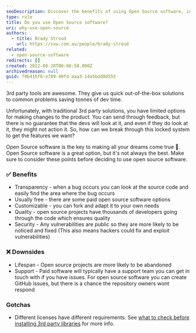 ```yaml
---
seoDescription: Discover the benefits of using Open Source software, including transparency, customization, and quality, while also considering potential downsides such as lifespan and support limitations.
type: rule
title: Do you use Open Source software?
uri: why-use-open-source
authors:
  - title: Brady Stroud
    url: https://ssw.com.au/people/brady-stroud
related:
  - open-source-software
redirects: []
created: 2022-08-28T00:08:58.000Z
archivedreason: null
guid: f0b41bf0-e789-40fd-aaa3-14a5bdd0d555
---
```


3rd party tools are awesome. They give us quick out-of-the-box solutions to common problems saving tonnes of dev time.

Unfortunately, with traditional 3rd party solutions, you have limited options for making changes to the product. You can send through feedback, but there is no guarantee that the devs will look at it, and even if they do look at it, they might not action it. So, how can we break through this locked system to get the features we want?

Open Source software is the key to making all your dreams come true 🤩.
Open Source software is a great option, but it's not always the best. Make sure to consider these points before deciding to use open source software.

<youtubeEmbed url="https://www.youtube.com/embed/k7bQ320vOj0" description="Video: Utilizing Open Source Software with Brady Stroud (3 min)" />

### ✅ Benefits

- Transparency - when a bug occurs you can look at the source code and easily find the area where the bug occurs
- Usually free - there are some paid open source software options
- Customizable - you can fork and adapt it to your own needs
- Quality - open source projects have thousands of developers going through the code which ensures quality
- Security - Any vulnerabilities are public so they are more likely to be noticed and fixed (This also means hackers could fix and exploit vulnerabilities)

### ❌ Downsides

- Lifespan - Open source projects are more likely to be abandoned
- Support - Paid software will typically have a support team you can get in touch with if you have issues. For open source software you can create GitHub issues, but there is a chance the repository owners wont respond

### Gotchas

- Different licenses have different requirements. See [what to check before installing 3rd party libraries](/installing-3rd-party-libraries#5-is-it-an-appropriate-license) for more info.